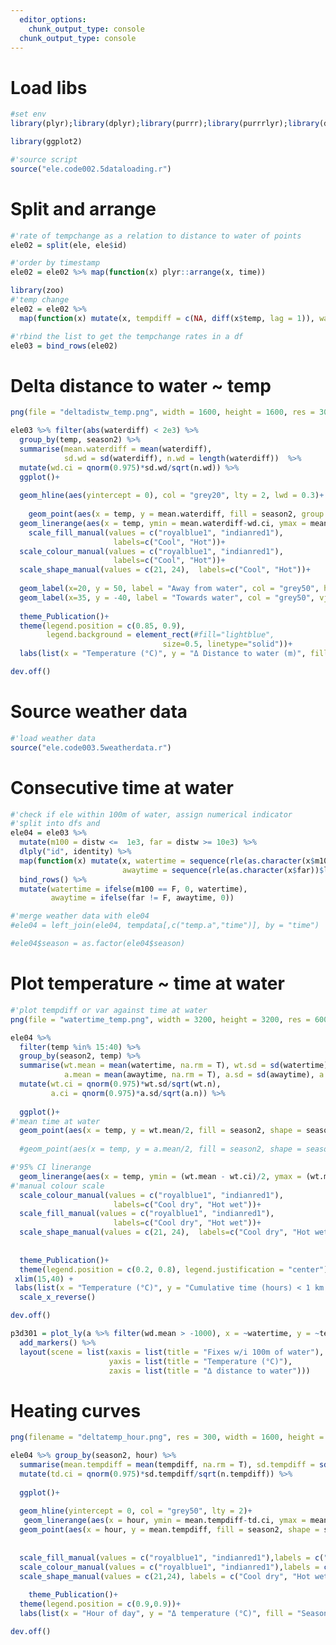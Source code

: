 ```yaml
---
  editor_options: 
    chunk_output_type: console
  chunk_output_type: console
---
```

  
# Load libs
  
```r
#set env
library(plyr);library(dplyr);library(purrr);library(purrrlyr);library(data.table);library(lubridate);library(tidyr)

library(ggplot2)
```

```r
#'source script
source("ele.code002.5dataloading.r")
```

# Split and arrange

```r
#'rate of tempchange as a relation to distance to water of points
ele02 = split(ele, ele$id)

#'order by timestamp
ele02 = ele02 %>% map(function(x) plyr::arrange(x, time))
```

```r
library(zoo)
#'temp change
ele02 = ele02 %>% 
  map(function(x) mutate(x, tempdiff = c(NA, diff(x$temp, lag = 1)), waterdiff = c(diff(x$distw, lag = 1), NA)))
```


```r
#'rbind the list to get the tempchange rates in a df
ele03 = bind_rows(ele02)
```


# Delta distance to water ~ temp

```r
png(file = "deltadistw_temp.png", width = 1600, height = 1600, res = 300)

ele03 %>% filter(abs(waterdiff) < 2e3) %>% 
  group_by(temp, season2) %>%
  summarise(mean.waterdiff = mean(waterdiff),
            sd.wd = sd(waterdiff), n.wd = length(waterdiff))  %>%
  mutate(wd.ci = qnorm(0.975)*sd.wd/sqrt(n.wd)) %>% 
  ggplot()+
  
  geom_hline(aes(yintercept = 0), col = "grey20", lty = 2, lwd = 0.3)+
  
    geom_point(aes(x = temp, y = mean.waterdiff, fill = season2, group = season2, shape = season2), position = position_dodge(width = 0.5), size = 3)+
  geom_linerange(aes(x = temp, ymin = mean.waterdiff-wd.ci, ymax = mean.waterdiff+wd.ci, col = season2), position = position_dodge(width = 0.5), lwd =0.5, lty = 2)+
    scale_fill_manual(values = c("royalblue1", "indianred1"),
                       labels=c("Cool", "Hot"))+
  scale_colour_manual(values = c("royalblue1", "indianred1"),
                       labels=c("Cool", "Hot"))+
  scale_shape_manual(values = c(21, 24),  labels=c("Cool", "Hot"))+
  
  geom_label(x=20, y = 50, label = "Away from water", col = "grey50", hjust = "inward", vjust = "inward")+
  geom_label(x=35, y = -40, label = "Towards water", col = "grey50", vjust = "inward")+
  
  theme_Publication()+
  theme(legend.position = c(0.85, 0.9),
        legend.background = element_rect(#fill="lightblue",
                                  size=0.5, linetype="solid"))+
  labs(list(x = "Temperature (°C)", y = "Δ Distance to water (m)", fill = "Season", shape = "Season", colour = "Season"))+ylim(-40,50)+xlim(15,40)

dev.off()
```

# Source weather data

```r
#'load weather data
source("ele.code003.5weatherdata.r")
```


# Consecutive time at water

```r
#'check if ele within 100m of water, assign numerical indicator
#'split into dfs and 
ele04 = ele03 %>% 
  mutate(m100 = distw <=  1e3, far = distw >= 10e3) %>% 
  dlply("id", identity) %>%
  map(function(x) mutate(x, watertime = sequence(rle(as.character(x$m100))$lengths),
                         awaytime = sequence(rle(as.character(x$far))$lengths))) %>% 
  bind_rows() %>% 
  mutate(watertime = ifelse(m100 == F, 0, watertime),
         awaytime = ifelse(far != F, awaytime, 0))

#'merge weather data with ele04
#ele04 = left_join(ele04, tempdata[,c("temp.a","time")], by = "time")

#ele04$season = as.factor(ele04$season)
```

# Plot temperature ~ time at water

```r
#'plot tempdiff or var against time at water
png(file = "watertime_temp.png", width = 3200, height = 3200, res = 600)

ele04 %>% 
  filter(temp %in% 15:40) %>% 
  group_by(season2, temp) %>% 
  summarise(wt.mean = mean(watertime, na.rm = T), wt.sd = sd(watertime), wt.n = length(watertime),
            a.mean = mean(awaytime, na.rm = T), a.sd = sd(awaytime), a.n = length(awaytime)) %>% 
  mutate(wt.ci = qnorm(0.975)*wt.sd/sqrt(wt.n),
         a.ci = qnorm(0.975)*a.sd/sqrt(a.n)) %>% 
  
  ggplot()+
#'mean time at water
  geom_point(aes(x = temp, y = wt.mean/2, fill = season2, shape = season2), position = position_dodge(width = 0.5), size = 3)+
  
  #geom_point(aes(x = temp, y = a.mean/2, fill = season2, shape = season2), position = position_dodge(width = 0.5), size = 1)+

#'95% CI linerange
  geom_linerange(aes(x = temp, ymin = (wt.mean - wt.ci)/2, ymax = (wt.mean + wt.ci)/2, col = season2), lwd=0.5, lty = 2, position = position_dodge(width = 0.5))+
#'manual colour scale
  scale_colour_manual(values = c("royalblue1", "indianred1"),
                       labels=c("Cool dry", "Hot wet"))+
  scale_fill_manual(values = c("royalblue1", "indianred1"),
                       labels=c("Cool dry", "Hot wet"))+
  scale_shape_manual(values = c(21, 24),  labels=c("Cool dry", "Hot wet"))+
  
  
  theme_Publication()+
  theme(legend.position = c(0.2, 0.8), legend.justification = "center")+
 xlim(15,40) + 
 labs(list(x = "Temperature (°C)", y = "Cumulative time (hours) < 1 km to water", colour = "Season", fill = "Season", shape = "Season"))+
  scale_x_reverse()

dev.off()
```

```r
p3d301 = plot_ly(a %>% filter(wd.mean > -1000), x = ~watertime, y = ~temp.mean, z = ~wd.mean, color = ~season2, colors = c("indianred1","royalblue")) %>% 
  add_markers() %>% 
  layout(scene = list(xaxis = list(title = "Fixes w/i 100m of water"),
                      yaxis = list(title = "Temperature (°C)"),
                      zaxis = list(title = "Δ distance to water")))
```

# Heating curves

```r
png(filename = "deltatemp_hour.png", res = 300, width = 1600, height = 1600)

ele04 %>% group_by(season2, hour) %>% 
  summarise(mean.tempdiff = mean(tempdiff, na.rm = T), sd.tempdiff = sd(tempdiff, na.rm = T), n.tempdiff = length(tempdiff)) %>% 
  mutate(td.ci = qnorm(0.975)*sd.tempdiff/sqrt(n.tempdiff)) %>% 
  
  ggplot()+
  
  geom_hline(yintercept = 0, col = "grey50", lty = 2)+
   geom_linerange(aes(x = hour, ymin = mean.tempdiff-td.ci, ymax = mean.tempdiff+td.ci, col = season2), position = position_dodge(width = 0.5))+
  geom_point(aes(x = hour, y = mean.tempdiff, fill = season2, shape = season2), size = 3, position = position_dodge(width = 0.5))+
 
  
  scale_fill_manual(values = c("royalblue1", "indianred1"),labels = c("Cool dry", "Hot wet"))+
  scale_colour_manual(values = c("royalblue1", "indianred1"),labels = c("Cool dry", "Hot wet"))+
  scale_shape_manual(values = c(21,24), labels = c("Cool dry", "Hot wet"))+
    
    theme_Publication()+
  theme(legend.position = c(0.9,0.9))+
  labs(list(x = "Hour of day", y = "Δ temperature (°C)", fill = "Season", col = "Season", shape = "Season"))

dev.off()  
```

